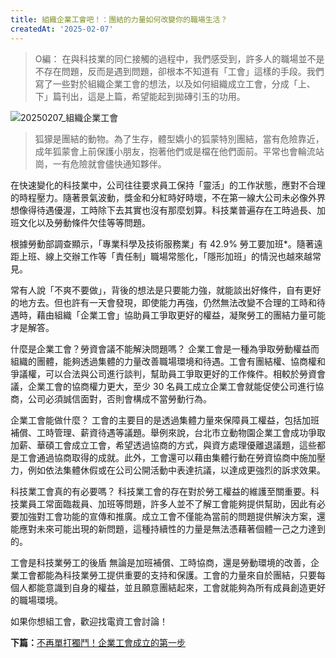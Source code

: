```yaml
---
title: 組織企業工會吧！：團結的力量如何改變你的職場生活？
createdAt: '2025-02-07'
---
```



> O編：
> 在與科技業的同仁接觸的過程中，我們感受到，許多人的職場並不是不存在問題，反而是遇到問題，卻根本不知道有「工會」這樣的手段。我們寫了一些對於組織企業工會的想法，以及如何組織成立工會，分成「上、下」篇刊出，這是上篇，希望能起到拋磚引玉的功用。

![20250207_組織企業工會](/images/20250207/organize-corporate-union1.jpg)

> 狐獴是團結的動物。為了生存，體型嬌小的狐蒙特別團結，當有危險靠近，成年狐蒙會上前保護小朋友，抱著他們或是檔在他們面前。平常也會輪流站崗，一有危險就會儘快通知夥伴。

在快速變化的科技業中，公司往往要求員工保持「靈活」的工作狀態，應對不合理的時程壓力。隨著景氣波動，獎金和分紅時好時壞，不在第一線大公司未必像外界想像得待遇優渥，工時除下去其實也沒有那麼划算。科技業普遍存在工時過長、加班文化以及勞動條件欠佳等等問題。

根據勞動部調查顯示，「專業科學及技術服務業」有 42.9% 勞工要加班*。隨著遠距上班、線上交辦工作等「責任制」職場常態化，「隱形加班」的情況也越來越常見。

常有人說「不爽不要做」，背後的想法是只要能力強，就能談出好條件，自有更好的地方去。但也許有一天會發現，即使能力再強，仍然無法改變不合理的工時和待遇時，藉由組織「企業工會」協助員工爭取更好的權益，凝聚勞工的團結力量可能才是解答。

什麼是企業工會？勞資會議不能解決問題嗎？ 企業工會是一種為爭取勞動權益而組織的團體，能夠透過集體的力量改善職場環境和待遇。工會有團結權、協商權和爭議權，可以合法與公司進行談判，幫助員工爭取更好的工作條件。相較於勞資會議，企業工會的協商權力更大，至少 30 名員工成立企業工會就能促使公司進行協商，公司必須誠信面對，否則會構成不當勞動行為。

企業工會能做什麼？ 工會的主要目的是透過集體力量來保障員工權益，包括加班補償、工時管理、薪資待遇等議題。舉例來說，台北市立動物園企業工會成功爭取加薪、華碩工會成立工會，希望透過協商的方式，與資方處理優離退議題，這些都是工會通過協商取得的成就。此外，工會還可以藉由集體行動在勞資協商中施加壓力，例如依法集體休假或在公司公開活動中表達抗議，以達成更強烈的訴求效果。

科技業工會真的有必要嗎？ 科技業工會的存在對於勞工權益的維護至關重要。科技業員工常面臨裁員、加班等問題，許多人並不了解工會能夠提供幫助，因此有必要加強對工會功能的宣傳和推廣。成立工會不僅能為當前的問題提供解決方案，還能應對未來可能出現的新問題，這種持續性的力量是無法憑藉著個體一己之力達到的。

工會是科技業勞工的後盾 無論是加班補償、工時協商，還是勞動環境的改善，企業工會都能為科技業勞工提供重要的支持和保護。工會的力量來自於團結，只要每個人都能意識到自身的權益，並且願意團結起來，工會就能夠為所有成員創造更好的職場環境。

如果你想組工會，歡迎找電資工會討論！

**下篇：**[不再單打獨鬥！企業工會成立的第一步](/news/20250207-2)